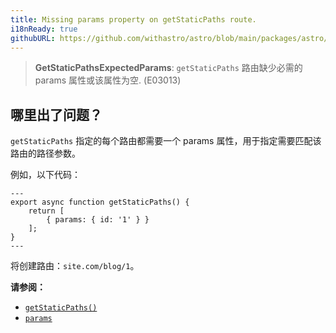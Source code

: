 ```yaml
---
title: Missing params property on getStaticPaths route.
i18nReady: true
githubURL: https://github.com/withastro/astro/blob/main/packages/astro/src/core/errors/errors-data.ts
---
```


<DontEditWarning />


> **GetStaticPathsExpectedParams**: `getStaticPaths` 路由缺少必需的 params 属性或该属性为空. (E03013)

## 哪里出了问题？
`getStaticPaths` 指定的每个路由都需要一个 params 属性，用于指定需要匹配该路由的路径参数。

例如，以下代码：
```astro title="pages/blog/[id].astro"
---
export async function getStaticPaths() {
	return [
		{ params: { id: '1' } }
	];
}
---
```
将创建路由：`site.com/blog/1`。

**请参阅：**
-  [`getStaticPaths()`](/zh-cn/reference/api-reference/#getstaticpaths)
-  [`params`](/zh-cn/reference/api-reference/#params)


